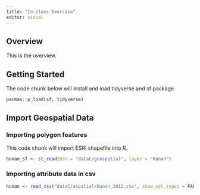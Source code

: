 ```yaml
---
title: "In-class Exercise"
editor: visual
---
```


## Overview

This is the overview.

## Getting Started

The code chunk below will install and load tidyverse and sf package.

```r
pacman::p_load(sf, tidyverse)
```

## Import Geospatial Data

### Importing polygon features

This code chunk will import ESRI shapefile into R.

```r
hunan_sf <- st_read(dsn = "dataC/geospatial", layer = "Hunan")
```

### Importing attribute data in csv

```r
hunan <- read_csv("dataC/aspatial/Hunan_2012.csv", show_col_types = FALSE)
```
